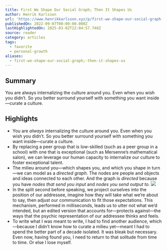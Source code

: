 ```yaml
---
title: First We Shape Our Social Graph; Then It Shapes Us
author: Henrik Karlsson
url: 'https://www.henrikkarlsson.xyz/p/first-we-shape-our-social-graph-then'
publishedOn: 2022-09-07T00:00:00.000Z
lastHighlightedOn: 2025-03-02T22:04:57.748Z
source: reader
category: articles
tags:
  - favorite
  - personal-growth
aliases:
  - first-we-shape-our-social-graph;-then-it-shapes-us
---
```

## Summary

You are always internalizing the culture around you. Even when you wish you didn’t. So you better surround yourself with something you want inside—curate a culture.

## Highlights
- You are *always* internalizing the culture around you. Even when you wish you didn’t. So you better surround yourself with something you want inside—curate a culture.
- By replacing a peer group that is low-skilled (such as a peer group in a school) with one that is exceptional (such as Mersenne’s mathematical salon), we can leverage our human capacity to internalize our culture to foster exceptional talent.
- The milieu around you—which shapes you, and which you shape in turn—we can model as a *directed graph*. The nodes are people and objects and ideas connected to each other. And the graph is *directed* because you have *nodes that send you input* and *nodes you send output to.*
  ![](https://substackcdn.com/image/fetch/w_1456,c_limit,f_auto,q_auto:good,fl_progressive:steep/https%3A%2F%2Fbucketeer-e05bbc84-baa3-437e-9518-adb32be77984.s3.amazonaws.com%2Fpublic%2Fimages%2F76fb9806-8688-47f4-b1f7-9f6f2818fae4_1018x978.png)
- In the split second before speaking, we project ourselves into the position of our addressee, imagine how they will take what we’re about to say, then adjust our communication to fit those expectations. This mechanism, performed in milliseconds, leads us to utter not what we’d intended, but an edited version that accounts for—protects against—the ways that the psychic representation of our addressee thinks and feels.
- To write what I was meant to write, I had to find another audience, which —because I didn’t know how to curate a milieu yet—meant I had to spend the better part of a decade isolated. It was bleak but necessary. Even now, having found you, I need to return to that solitude from time to time. Or else I lose myself.
